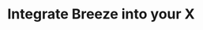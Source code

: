 ---
title: 'Integrate Breeze into your X'
description: 'Explore how to integrate Breeze into your X'
---